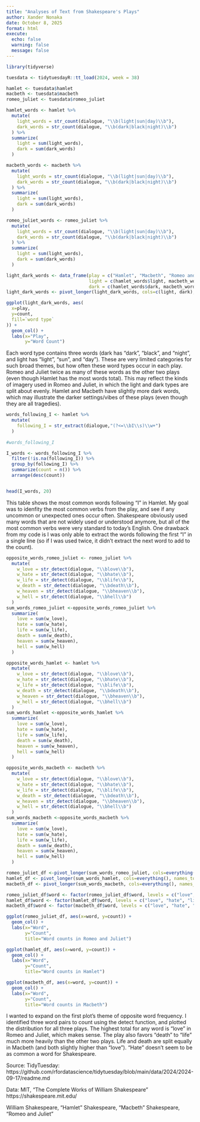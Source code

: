```yaml
---
title: "Analyses of Text from Shakespeare's Plays"
author: Xander Nonaka
date: October 8, 2025 
format: html 
execute: 
  echo: false
  warning: false
  message: false
---
```


```r
library(tidyverse)
```

```r
tuesdata <- tidytuesdayR::tt_load(2024, week = 38)

hamlet <- tuesdata$hamlet
macbeth <- tuesdata$macbeth
romeo_juliet <- tuesdata$romeo_juliet
```

```r
hamlet_words <- hamlet %>% 
  mutate(
    light_words = str_count(dialogue, "\\b(light|sun|day)\\b"),
    dark_words = str_count(dialogue, "\\b(dark|black|night)\\b")
  ) %>% 
  summarize(
    light = sum(light_words),
    dark = sum(dark_words)
  )

macbeth_words <- macbeth %>% 
  mutate(
    light_words = str_count(dialogue, "\\b(light|sun|day)\\b"),
    dark_words = str_count(dialogue, "\\b(dark|black|night)\\b")
  ) %>% 
  summarize(
    light = sum(light_words),
    dark = sum(dark_words)
  )

romeo_juliet_words <- romeo_juliet %>% 
  mutate(
    light_words = str_count(dialogue, "\\b(light|sun|day)\\b"),
    dark_words = str_count(dialogue, "\\b(dark|black|night)\\b")
  ) %>% 
  summarize(
    light = sum(light_words),
    dark = sum(dark_words)
  )
```

```r
light_dark_words <- data_frame(play = c("Hamlet", "Macbeth", "Romeo and Juliet"), 
                               light = c(hamlet_words$light, macbeth_words$light, romeo_juliet_words$light), 
                               dark = c(hamlet_words$dark, macbeth_words$dark, romeo_juliet_words$dark))
light_dark_words <- pivot_longer(light_dark_words, cols=c(light, dark), names_to="word type", values_to="count")
```

```r
ggplot(light_dark_words, aes(
  x=play, 
  y=count, 
  fill=`word type`
)) +
  geom_col() +
  labs(x="Play",
       y="Word Count")
```
Each word type contains three words (dark has "dark", "black", and "night", and light has "light", "sun", and "day"). These are very limited categories for such broad themes, but how often these word types occur in each play. Romeo and Juliet twice as many of these words as the other two plays (even though Hamlet has the most words total). This may reflect the kinds of imagery used in Romeo and Juliet, in which the light and dark types are split about evenly. Hamlet and Macbeth have slightly more dark words, which may illustrate the darker settings/vibes of these plays (even though they are all tragedies). 

```r
words_following_I <- hamlet %>%
  mutate(
    following_I = str_extract(dialogue,"(?<=\\bI\\s)\\w+")
  )
  
#words_following_I
```

```r
I_words <- words_following_I %>% 
  filter(!is.na(following_I)) %>% 
  group_by(following_I) %>% 
  summarize(count = n()) %>% 
  arrange(desc(count))


head(I_words, 20)
```
This table shows the most common words following "I" in Hamlet. My goal was to idenfity the most common verbs from the play, and see if any uncommon or unexpected ones occur often. Shakespeare obviously used many words that are not widely used or understood anymore, but all of the most common verbs were very standard to today's English. One drawback from my code is I was only able to extract the words following the first "I" in a single line (so if I was used twice, it didn't extract the next word to add to the count).  

```r
opposite_words_romeo_juliet <- romeo_juliet %>% 
  mutate(
    w_love = str_detect(dialogue, "\\blove\\b"),
    w_hate = str_detect(dialogue, "\\bhate\\b"),
    w_life = str_detect(dialogue, "\\blife\\b"),
    w_death = str_detect(dialogue, "\\bdeath\\b"),
    w_heaven = str_detect(dialogue, "\\bheaven\\b"), 
    w_hell = str_detect(dialogue, "\\bhell\\b")
  ) 
sum_words_romeo_juliet <-opposite_words_romeo_juliet %>% 
  summarize(
    love = sum(w_love), 
    hate = sum(w_hate), 
    life = sum(w_life), 
    death = sum(w_death), 
    heaven = sum(w_heaven),
    hell = sum(w_hell)
  )

opposite_words_hamlet <- hamlet %>% 
  mutate(
    w_love = str_detect(dialogue, "\\blove\\b"),
    w_hate = str_detect(dialogue, "\\bhate\\b"),
    w_life = str_detect(dialogue, "\\blife\\b"),
    w_death = str_detect(dialogue, "\\bdeath\\b"),
    w_heaven = str_detect(dialogue, "\\bheaven\\b"), 
    w_hell = str_detect(dialogue, "\\bhell\\b")
  ) 
sum_words_hamlet <-opposite_words_hamlet %>% 
  summarize(
    love = sum(w_love), 
    hate = sum(w_hate), 
    life = sum(w_life), 
    death = sum(w_death), 
    heaven = sum(w_heaven),
    hell = sum(w_hell)
  )

opposite_words_macbeth <- macbeth %>% 
  mutate(
    w_love = str_detect(dialogue, "\\blove\\b"),
    w_hate = str_detect(dialogue, "\\bhate\\b"),
    w_life = str_detect(dialogue, "\\blife\\b"),
    w_death = str_detect(dialogue, "\\bdeath\\b"),
    w_heaven = str_detect(dialogue, "\\bheaven\\b"), 
    w_hell = str_detect(dialogue, "\\bhell\\b")
  ) 
sum_words_macbeth <-opposite_words_macbeth %>% 
  summarize(
    love = sum(w_love), 
    hate = sum(w_hate), 
    life = sum(w_life), 
    death = sum(w_death), 
    heaven = sum(w_heaven),
    hell = sum(w_hell)
  )
```

```r
romeo_juliet_df <-pivot_longer(sum_words_romeo_juliet, cols=everything(), names_to = "word", values_to = "count")
hamlet_df <- pivot_longer(sum_words_hamlet, cols=everything(), names_to = "word", values_to = "count")
macbeth_df <- pivot_longer(sum_words_macbeth, cols=everything(), names_to = "word", values_to = "count")
```
```r
romeo_juliet_df$word <- factor(romeo_juliet_df$word, levels = c("love", "hate", "life", "death", "heaven", "hell"))
hamlet_df$word <- factor(hamlet_df$word, levels = c("love", "hate", "life", "death", "heaven", "hell"))
macbeth_df$word <- factor(macbeth_df$word, levels = c("love", "hate", "life", "death", "heaven", "hell"))

```


```r
ggplot(romeo_juliet_df, aes(x=word, y=count)) + 
  geom_col() +
  labs(x="Word", 
       y="Count",
       title="Word counts in Romeo and Juliet")
```
```r
ggplot(hamlet_df, aes(x=word, y=count)) + 
  geom_col() +
  labs(x="Word", 
       y="Count",
       title="Word counts in Hamlet")
```
```r
ggplot(macbeth_df, aes(x=word, y=count)) + 
  geom_col() +
  labs(x="Word", 
       y="Count",
       title="Word counts in Macbeth")
```
I wanted to expand on the first plot's theme of opposite word frequency. I identified three word pairs to count using the detect function, and plotted the distribution for all three plays. The highest total for any word is "love" in Romeo and Juliet, which makes sense. The play also favors "death" to "life" much more heavily than the other two plays. Life and death are split equally in Macbeth (and both slightly higher than "love"). "Hate" doesn't seem to be as common a word for Shakespeare. 

Source: 
TidyTuesday: https://github.com/rfordatascience/tidytuesday/blob/main/data/2024/2024-09-17/readme.md

Data: 
MIT, "The Complete Works of William Shakespeare"
https://shakespeare.mit.edu/

William Shakespeare, "Hamlet"
Shakespeare, "Macbeth" 
Shakespeare, "Romeo and Juliet" 
